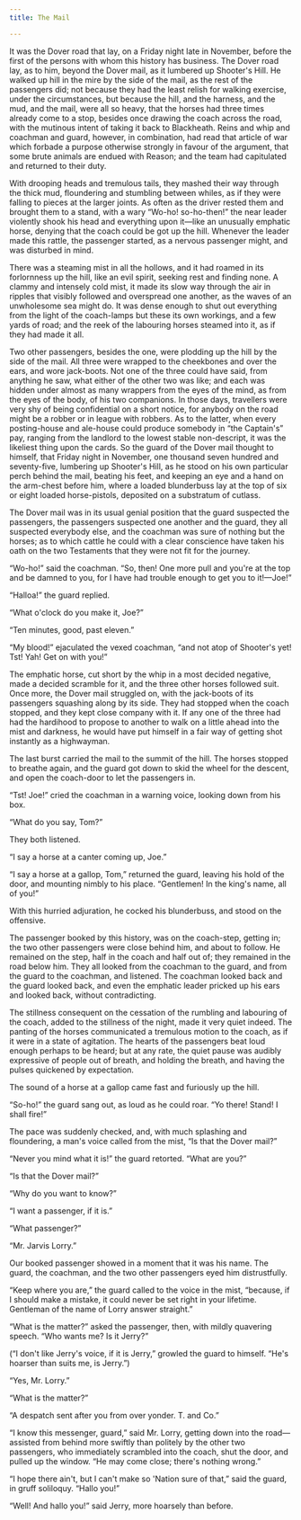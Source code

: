 ```yaml
---
title: The Mail

---
```


It was the Dover road that lay, on a Friday night late in November, before the first of the persons with whom this history has business. The Dover road lay, as to him, beyond the Dover mail, as it lumbered up Shooter's Hill. He walked up hill in the mire by the side of the mail, as the rest of the passengers did; not because they had the least relish for walking exercise, under the circumstances, but because the hill, and the harness, and the mud, and the mail, were all so heavy, that the horses had three times already come to a stop, besides once drawing the coach across the road, with the mutinous intent of taking it back to Blackheath. Reins and whip and coachman and guard, however, in combination, had read that article of war which forbade a purpose otherwise strongly in favour of the argument, that some brute animals are endued with Reason; and the team had capitulated and returned to their duty.

With drooping heads and tremulous tails, they mashed their way through the thick mud, floundering and stumbling between whiles, as if they were falling to pieces at the larger joints. As often as the driver rested them and brought them to a stand, with a wary “Wo-ho! so-ho-then!” the near leader violently shook his head and everything upon it—like an unusually emphatic horse, denying that the coach could be got up the hill. Whenever the leader made this rattle, the passenger started, as a nervous passenger might, and was disturbed in mind.

There was a steaming mist in all the hollows, and it had roamed in its forlornness up the hill, like an evil spirit, seeking rest and finding none. A clammy and intensely cold mist, it made its slow way through the air in ripples that visibly followed and overspread one another, as the waves of an unwholesome sea might do. It was dense enough to shut out everything from the light of the coach-lamps but these its own workings, and a few yards of road; and the reek of the labouring horses steamed into it, as if they had made it all.

Two other passengers, besides the one, were plodding up the hill by the side of the mail. All three were wrapped to the cheekbones and over the ears, and wore jack-boots. Not one of the three could have said, from anything he saw, what either of the other two was like; and each was hidden under almost as many wrappers from the eyes of the mind, as from the eyes of the body, of his two companions. In those days, travellers were very shy of being confidential on a short notice, for anybody on the road might be a robber or in league with robbers. As to the latter, when every posting-house and ale-house could produce somebody in “the Captain's” pay, ranging from the landlord to the lowest stable non-descript, it was the likeliest thing upon the cards. So the guard of the Dover mail thought to himself, that Friday night in November, one thousand seven hundred and seventy-five, lumbering up Shooter's Hill, as he stood on his own particular perch behind the mail, beating his feet, and keeping an eye and a hand on the arm-chest before him, where a loaded blunderbuss lay at the top of six or eight loaded horse-pistols, deposited on a substratum of cutlass.

The Dover mail was in its usual genial position that the guard suspected the passengers, the passengers suspected one another and the guard, they all suspected everybody else, and the coachman was sure of nothing but the horses; as to which cattle he could with a clear conscience have taken his oath on the two Testaments that they were not fit for the journey.

“Wo-ho!” said the coachman. “So, then! One more pull and you're at the top and be damned to you, for I have had trouble enough to get you to it!—Joe!”

“Halloa!” the guard replied.

“What o'clock do you make it, Joe?”

“Ten minutes, good, past eleven.”

“My blood!” ejaculated the vexed coachman, “and not atop of Shooter's yet! Tst! Yah! Get on with you!”

The emphatic horse, cut short by the whip in a most decided negative, made a decided scramble for it, and the three other horses followed suit. Once more, the Dover mail struggled on, with the jack-boots of its passengers squashing along by its side. They had stopped when the coach stopped, and they kept close company with it. If any one of the three had had the hardihood to propose to another to walk on a little ahead into the mist and darkness, he would have put himself in a fair way of getting shot instantly as a highwayman.

The last burst carried the mail to the summit of the hill. The horses stopped to breathe again, and the guard got down to skid the wheel for the descent, and open the coach-door to let the passengers in.

“Tst! Joe!” cried the coachman in a warning voice, looking down from his box.

“What do you say, Tom?”

They both listened.

“I say a horse at a canter coming up, Joe.”

“I say a horse at a gallop, Tom,” returned the guard, leaving his hold of the door, and mounting nimbly to his place. “Gentlemen! In the king's name, all of you!”

With this hurried adjuration, he cocked his blunderbuss, and stood on the offensive.

The passenger booked by this history, was on the coach-step, getting in; the two other passengers were close behind him, and about to follow. He remained on the step, half in the coach and half out of; they remained in the road below him. They all looked from the coachman to the guard, and from the guard to the coachman, and listened. The coachman looked back and the guard looked back, and even the emphatic leader pricked up his ears and looked back, without contradicting.

The stillness consequent on the cessation of the rumbling and labouring of the coach, added to the stillness of the night, made it very quiet indeed. The panting of the horses communicated a tremulous motion to the coach, as if it were in a state of agitation. The hearts of the passengers beat loud enough perhaps to be heard; but at any rate, the quiet pause was audibly expressive of people out of breath, and holding the breath, and having the pulses quickened by expectation.

The sound of a horse at a gallop came fast and furiously up the hill.

“So-ho!” the guard sang out, as loud as he could roar. “Yo there! Stand! I shall fire!”

The pace was suddenly checked, and, with much splashing and floundering, a man's voice called from the mist, “Is that the Dover mail?”

“Never you mind what it is!” the guard retorted. “What are you?”

“Is that the Dover mail?”

“Why do you want to know?”

“I want a passenger, if it is.”

“What passenger?”

“Mr. Jarvis Lorry.”

Our booked passenger showed in a moment that it was his name. The guard, the coachman, and the two other passengers eyed him distrustfully.

“Keep where you are,” the guard called to the voice in the mist, “because, if I should make a mistake, it could never be set right in your lifetime. Gentleman of the name of Lorry answer straight.”

“What is the matter?” asked the passenger, then, with mildly quavering speech. “Who wants me? Is it Jerry?”

(“I don't like Jerry's voice, if it is Jerry,” growled the guard to himself. “He's hoarser than suits me, is Jerry.”)

“Yes, Mr. Lorry.”

“What is the matter?”

“A despatch sent after you from over yonder. T. and Co.”

“I know this messenger, guard,” said Mr. Lorry, getting down into the road—assisted from behind more swiftly than politely by the other two passengers, who immediately scrambled into the coach, shut the door, and pulled up the window. “He may come close; there's nothing wrong.”

“I hope there ain't, but I can't make so 'Nation sure of that,” said the guard, in gruff soliloquy. “Hallo you!”

“Well! And hallo you!” said Jerry, more hoarsely than before.